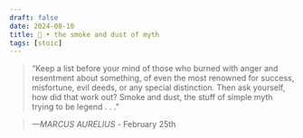 ```yaml
---
draft: false 
date: 2024-08-10
title: 🗿 • the smoke and dust of myth
tags: [stoic]
---
```


>  “Keep a list before your mind of those who burned with anger and resentment about something, of even the most renowned for success, misfortune, evil deeds, or any special distinction. Then ask yourself, how did that work out? Smoke and dust, the stuff of simple myth trying to be legend . . .”

> *—MARCUS AURELIUS* - February 25th